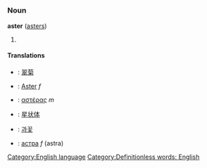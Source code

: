 =={{en}}==
[[Category:English language]]
===Noun===
'''aster''' ([[asters]])

#{{stub}}

====Translations====
*{{zh}}: [[翠菊]]
*{{de}}: [[Aster]] ''f''
*{{el}}: [[αστέρας]] ''m''
*{{ja}}: [[星状体]]
*{{ko}}: [[과꽃]]
*{{ru}}: [[астра]] ''f'' (astra)

[[Category:Definitionless words: English]]